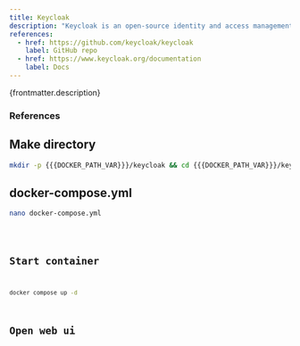 ```yaml
---
title: Keycloak
description: "Keycloak is an open-source identity and access management solution. It makes it easy to add authentication to applications and secure services. Keycloak offers user federation, strong authentication, user management, fine-grained authorization and more."
references:
  - href: https://github.com/keycloak/keycloak
    label: GitHub repo
  - href: https://www.keycloak.org/documentation
    label: Docs
---
```



<p>{frontmatter.description}</p>

### References

<ReferenceLinks references={frontmatter.references} />

## Make directory

```sh
mkdir -p {{{DOCKER_PATH_VAR}}}/keycloak && cd {{{DOCKER_PATH_VAR}}}/keycloak
```

## docker-compose.yml

```sh
nano docker-compose.yml
```

<Code lang="yml" title="docker-compose.yml" code={yaml} />

## Start container

```sh
docker compose up -d
```

## Open web ui

<OpenWebUI port="8082" />

